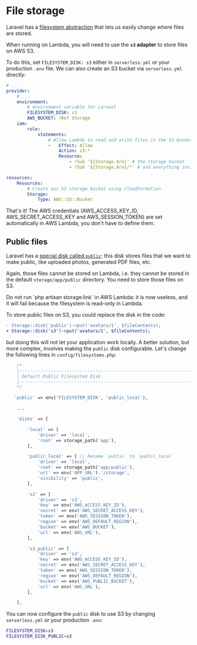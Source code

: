 
# File storage

Laravel has a [filesystem abstraction](https://laravel.com/docs/filesystem) that lets us easily change where files are stored.

When running on Lambda, you will need to use the **`s3` adapter** to store files on AWS S3.

To do this, set `FILESYSTEM_DISK: s3` either in `serverless.yml` or your production `.env` file. We can also create an S3 bucket via `serverless.yml` directly:

```yaml filename="serverless.yml"
# ...
provider:
    # ...
    environment:
        # environment variable for Laravel
        FILESYSTEM_DISK: s3
        AWS_BUCKET: !Ref Storage
    iam:
        role:
            statements:
                # Allow Lambda to read and write files in the S3 buckets
                -   Effect: Allow
                    Action: s3:*
                    Resource:
                        - !Sub '${Storage.Arn}' # the storage bucket
                        - !Sub '${Storage.Arn}/*' # and everything inside

resources:
    Resources:
        # Create our S3 storage bucket using CloudFormation
        Storage:
            Type: AWS::S3::Bucket
```

That's it! The AWS credentials (AWS_ACCESS_KEY_ID, AWS_SECRET_ACCESS_KEY and AWS_SESSION_TOKEN) are set automatically in AWS Lambda, you don't have to define them.

## Public files

Laravel has a [special disk called `public`](https://laravel.com/docs/filesystem#the-public-disk): this disk stores files that we want to make public, like uploaded photos, generated PDF files, etc.

Again, those files cannot be stored on Lambda, i.e. they cannot be stored in the default `storage/app/public` directory. You need to store those files on S3.

<Callout>
    Do not run `php artisan storage:link` in AWS Lambda: it is now useless, and it will fail because the filesystem is read-only in Lambda.
</Callout>

To store public files on S3, you could replace the disk in the code:

```diff
- Storage::disk('public')->put('avatars/1', $fileContents);
+ Storage::disk('s3')->put('avatars/1', $fileContents);
```

but doing this will not let your application work locally. A better solution, but more complex, involves making the `public` disk configurable. Let's change the following lines in `config/filesystems.php`:

```php filename="config/filesystems.php" {7,18,35-43}
    /*
    |--------------------------------------------------------------------------
    | Default Public Filesystem Disk
    |--------------------------------------------------------------------------
    */

   'public' => env('FILESYSTEM_DISK', 'public_local'),

    ...

    'disks' => [

        'local' => [
            'driver' => 'local',
            'root' => storage_path('app'),
        ],

        'public_local' => [ // Rename `public` to `public_local`
            'driver' => 'local',
            'root' => storage_path('app/public'),
            'url' => env('APP_URL').'/storage',
            'visibility' => 'public',
        ],

        's3' => [
            'driver' => 's3',
            'key' => env('AWS_ACCESS_KEY_ID'),
            'secret' => env('AWS_SECRET_ACCESS_KEY'),
            'token' => env('AWS_SESSION_TOKEN'),
            'region' => env('AWS_DEFAULT_REGION'),
            'bucket' => env('AWS_BUCKET'),
            'url' => env('AWS_URL'),
        ],

        's3_public' => [
            'driver' => 's3',
            'key' => env('AWS_ACCESS_KEY_ID'),
            'secret' => env('AWS_SECRET_ACCESS_KEY'),
            'token' => env('AWS_SESSION_TOKEN'),
            'region' => env('AWS_DEFAULT_REGION'),
            'bucket' => env('AWS_PUBLIC_BUCKET'),
            'url' => env('AWS_URL'),
        ],

    ],
```

You can now configure the `public` disk to use S3 by changing `serverless.yml` or your production `.env`:

```bash filename=".env"
FILESYSTEM_DISK=s3
FILESYSTEM_DISK_PUBLIC=s3
```
